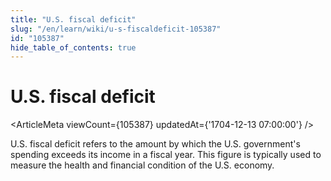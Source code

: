 ```yaml
---
title: "U.S. fiscal deficit"
slug: "/en/learn/wiki/u-s-fiscaldeficit-105387"
id: "105387"
hide_table_of_contents: true
---
```



# U.S. fiscal deficit

<ArticleMeta viewCount={105387} updatedAt={'1704-12-13 07:00:00'} />

U.S. fiscal deficit refers to the amount by which the U.S. government's spending exceeds its income in a fiscal year. This figure is typically used to measure the health and financial condition of the U.S. economy.
